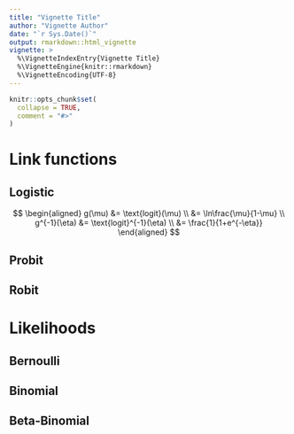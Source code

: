 ```yaml
---
title: "Vignette Title"
author: "Vignette Author"
date: "`r Sys.Date()`"
output: rmarkdown::html_vignette
vignette: >
  %\VignetteIndexEntry{Vignette Title}
  %\VignetteEngine{knitr::rmarkdown}
  %\VignetteEncoding{UTF-8}
---
```


```r
knitr::opts_chunk$set(
  collapse = TRUE,
  comment = "#>"
)
```

# Link functions

## Logistic

$$
\begin{aligned}
g(\mu) &= \text{logit}(\mu) \\ 
&= \ln\frac{\mu}{1-\mu} \\
g^{-1}(\eta) &= \text{logit}^{-1}(\eta) \\
&= \frac{1}{1+e^{-\eta}}
\end{aligned}
$$

## Probit

## Robit

# Likelihoods

## Bernoulli

## Binomial

## Beta-Binomial


